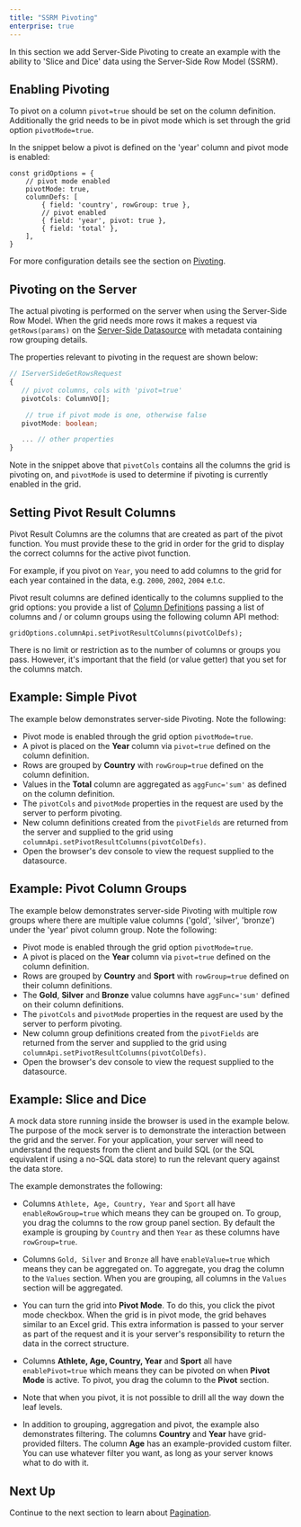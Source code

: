 ```yaml
---
title: "SSRM Pivoting"
enterprise: true
---
```


In this section we add Server-Side Pivoting to create an example with the ability to 'Slice and Dice'
data using the Server-Side Row Model (SSRM).

## Enabling Pivoting

To pivot on a column `pivot=true` should be set on the column definition. Additionally the grid needs to be in
pivot mode which is set through the grid option `pivotMode=true`.

In the snippet below a pivot is defined on the 'year' column and pivot mode is enabled:

```
const gridOptions = {
    // pivot mode enabled
    pivotMode: true,
    columnDefs: [
        { field: 'country', rowGroup: true },
        // pivot enabled
        { field: 'year', pivot: true },
        { field: 'total' },
    ],
}
```

For more configuration details see the section on [Pivoting](/pivoting/).


## Pivoting on the Server

The actual pivoting is performed on the server when using the Server-Side Row Model.
When the grid needs more rows it makes a request via `getRows(params)` on the
[Server-Side Datasource](/server-side-model-datasource/#datasource-interface) with metadata
containing row grouping details.

The properties relevant to pivoting in the request are shown below:

```ts
// IServerSideGetRowsRequest
{
   // pivot columns, cols with 'pivot=true'
   pivotCols: ColumnVO[];

    // true if pivot mode is one, otherwise false
   pivotMode: boolean;

   ... // other properties
}
```

Note in the snippet above that `pivotCols` contains all the columns the grid is pivoting on,
and `pivotMode` is used to determine if pivoting is currently enabled in the grid.

## Setting Pivot Result Columns

Pivot Result Columns are the columns that are created as part of the pivot function. You must provide
these to the grid in order for the grid to display the correct columns for the active pivot function.

For example, if you pivot on `Year`, you need to add columns to the grid for each year contained in the
data, e.g. `2000`, `2002`, `2004` e.t.c.

Pivot result columns are defined identically to the columns supplied to the grid options: you provide a list of [Column Definitions](/column-definitions/) passing a list of columns and / or column groups using the following column API method:

<api-documentation source='column-api/api.json' section='Pivoting' names='["setPivotResultColumns"]' ></api-documentation>

```
gridOptions.columnApi.setPivotResultColumns(pivotColDefs);
```

There is no limit or restriction as to the number of columns or groups you pass. However, it's important that the field (or value getter) that you set for the columns match.

## Example: Simple Pivot

The example below demonstrates server-side Pivoting. Note the following:

- Pivot mode is enabled through the grid option `pivotMode=true`.
- A pivot is placed on the **Year** column via `pivot=true` defined on the column definition.
- Rows are grouped by **Country** with `rowGroup=true` defined on the column definition.
- Values in the **Total** column are aggregated as `aggFunc='sum'` as defined on the column definition.
- The `pivotCols` and `pivotMode` properties in the request are used by the server to perform pivoting.
- New column definitions created from the `pivotFields` are returned from the server and supplied to the grid using `columnApi.setPivotResultColumns(pivotColDefs)`.
- Open the browser's dev console to view the request supplied to the datasource.

<GridExampleRunner title='Simple Pivot' name='simple-pivot' type='generated' options='{ "enterprise": true, "exampleHeight": 605, "extras": ["alasql"], "modules": ["serverside", "rowgrouping", "menu", "columnpanel"] }'></GridExampleRunner>

## Example: Pivot Column Groups

The example below demonstrates server-side Pivoting with multiple row groups where there are multiple value columns ('gold', 'silver', 'bronze') under the 'year' pivot column group. Note the following:

- Pivot mode is enabled through the grid option `pivotMode=true`.
- A pivot is placed on the **Year** column via `pivot=true` defined on the column definition.
- Rows are grouped by **Country** and **Sport** with `rowGroup=true` defined on their column definitions.
- The **Gold**, **Silver** and **Bronze** value columns have `aggFunc='sum'` defined on their column definitions.
- The `pivotCols` and `pivotMode` properties in the request are used by the server to perform pivoting.
- New column group definitions created from the `pivotFields` are returned from the server and supplied to the grid using `columnApi.setPivotResultColumns(pivotColDefs)`.
- Open the browser's dev console to view the request supplied to the datasource.


<GridExampleRunner title='Pivot Column Groups' name='pivot-column-groups' type='generated' options='{ "enterprise": true, "exampleHeight": 610, "extras": ["alasql"], "modules": ["serverside", "rowgrouping", "menu", "columnpanel"] }'></GridExampleRunner>

## Example: Slice and Dice

A mock data store running inside the browser is used in the example below. The purpose of the mock server is to demonstrate the interaction between the grid and the server. For your application, your server will need to understand the requests from the client and build SQL (or the SQL equivalent if using a no-SQL data store) to run the relevant query against the data store.

The example demonstrates the following:

- Columns `Athlete, Age, Country, Year` and `Sport` all have `enableRowGroup=true` which means they can be grouped on. To group, you drag the columns to the row group panel section. By default the example is grouping by `Country` and then `Year` as these columns have `rowGroup=true`.

- Columns `Gold, Silver` and `Bronze` all have `enableValue=true` which means they can be aggregated on. To aggregate, you drag the column to the `Values` section. When you are grouping, all columns in the `Values` section will be aggregated.

- You can turn the grid into **Pivot Mode**. To do this, you click the pivot mode checkbox. When the grid is in pivot mode, the grid behaves similar to an Excel grid. This extra information is passed to your server as part of the request and it is your server's responsibility to return the data in the correct structure.

- Columns **Athlete, Age, Country, Year** and **Sport** all have `enablePivot=true` which means they can be pivoted on when **Pivot Mode** is active. To pivot, you drag the column to the **Pivot** section.

- Note that when you pivot, it is not possible to drill all the way down the leaf levels.

- In addition to grouping, aggregation and pivot, the example also demonstrates filtering. The columns **Country** and **Year** have grid-provided filters. The column **Age** has an example-provided custom filter. You can use whatever filter you want, as long as your server knows what to do with it.

<GridExampleRunner title='Slice And Dice' name='slice-and-dice' type='generated' options='{ "enterprise": true, "exampleHeight": 605, "modules": ["serverside", "rowgrouping", "menu", "columnpanel", "filterpanel", "setfilter"] }'></GridExampleRunner>

## Next Up

Continue to the next section to learn about [Pagination](/server-side-model-pagination/).

